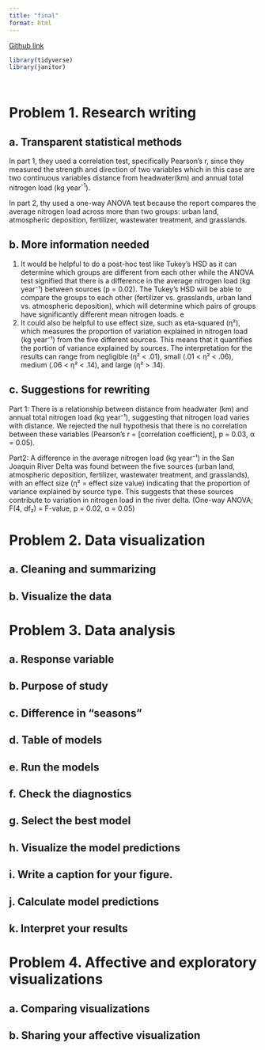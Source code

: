 ```yaml
---
title: "final"
format: html
---
```


[Github link](https://github.com/moniqueallyson/ENVS-193DS_spring-2025_final)

```r

library(tidyverse)
library(janitor)




```

# Problem 1. Research writing

## a. Transparent statistical methods

In part 1, they used a correlation test, specifically Pearson's r, since they measured the strength and direction of two variables which in this case are two continuous variables distance from headwater(km) and annual total nitrogen load (kg year^-1^).

In part 2, thy used a one-way ANOVA test because the report compares the average nitrogen load across more than two groups: urban land, atmospheric deposition, fertilizer, wastewater treatment, and grasslands.

## b. More information needed

1. It would be helpful to do a post-hoc test like Tukey's HSD as it can determine which groups are different from each other while the ANOVA test signified that there is a difference in the average nitrogen load (kg year⁻¹) between sources (p = 0.02). The Tukey's HSD will be able to compare the groups to each other (fertilizer vs. grasslands, urban land vs. atmospheric deposition), which will determine which pairs of groups have significantly different mean nitrogen loads.
e
2. It could also be helpful to use effect size, such as eta-squared (η²), which measures the proportion of variation explained in nitrogen load (kg year⁻¹) from the five different sources. This means that it quantifies the portion of variance explained by sources. The interpretation for the results can range from negligible (η² \< .01), small (.01 \< η² \< .06), medium (.06 \< η² \< .14), and large (η² \> .14).

## c. Suggestions for rewriting

Part 1: There is a relationship between distance from headwater (km) and annual total nitrogen load (kg year⁻¹), suggesting that nitrogen load varies with distance. We rejected the null hypothesis that there is no correlation between these variables (Pearson’s r = [correlation coefficient], p = 0.03, α = 0.05).

Part2: A difference in the average nitrogen load (kg year⁻¹) in the San Joaquin River Delta was found between the five sources (urban land, atmospheric deposition, fertilizer, wastewater treatment, and grasslands), with an effect size (η² = effect size value) indicating that the proportion of variance explained by source type. This suggests that these sources contribute to variation in nitrogen load in the river delta. (One-way ANOVA; F(4, df₂) = F-value, p = 0.02, α = 0.05)

# Problem 2. Data visualization

## a. Cleaning and summarizing


## b. Visualize the data

# Problem 3. Data analysis

## a. Response variable

## b. Purpose of study

## c. Difference in “seasons”

## d. Table of models

## e. Run the models

## f. Check the diagnostics

## g. Select the best model

## h. Visualize the model predictions

## i. Write a caption for your figure.

## j. Calculate model predictions

## k. Interpret your results

# Problem 4. Affective and exploratory visualizations

## a. Comparing visualizations

## b. Sharing your affective visualization
